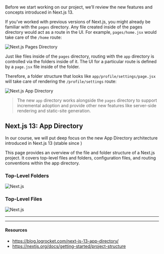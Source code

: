 Before we start working on our project, we’ll review the new features and concepts introduced in Next.js 13.

If you’ve worked with previous versions of Next.js, you might already be familiar with the `pages` directory. Any file created inside of the pages directory would act as a route in the UI. For example, `pages/home.jsx` would take care of the `/home` route:

![Next.js Pages Directory](../../images/pages-dir.png)

Just like files inside of the `pages` directory, routing with the `app` directory is controlled via the folders inside of it. The UI for a particular route is defined by a `page.jsx` file inside of the folder.

Therefore, a folder structure that looks like `app/profile/settings/page.jsx` will take care of rendering the `/profile/settings` route:

![Next.js App Directory](../../images/app-dir.png)

> The new `app` directory works alongside the `pages` directory to support incremental adoption and provide other new features like server-side rendering and static-site generation.

## Next.js 13: App Directory

In our course, we will put deep focus on the new App Directory architecture introduced in Next.js 13 (stable since )

This page provides an overview of the file and folder structure of a Next.js project. It covers top-level files and folders, configuration files, and routing conventions within the app directory.

### Top-Level Folders

![Next.js](../../images/top-level-folders.png)

### Top-Level Files

![Next.js](../../images/top-level-files.png)

---

---

#### Resources

- https://blog.logrocket.com/next-js-13-app-directory/
- https://nextjs.org/docs/getting-started/project-structure
